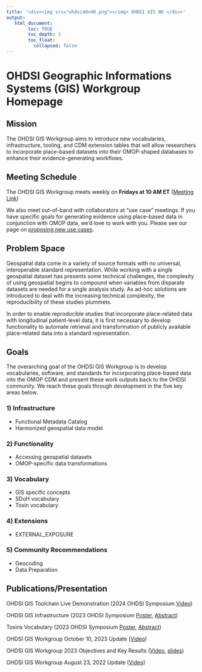 ```yaml
---
title: '<div><img src="ohdsi40x40.png"></img> OHDSI GIS WG </div>'
output:
   html_document:
        toc: TRUE
        toc_depth: 3
        toc_float:
          collapsed: false
---
```


# **OHDSI Geographic Informations Systems (GIS) Workgroup Homepage**

## **Mission**

The OHDSI GIS Workgroup aims to introduce new vocabularies, infrastructure, tooling, and CDM extension tables that will allow researchers to incorporate place-based datasets into their OMOP-shaped databases to enhance their evidence-generating workflows.

## **Meeting Schedule**

The OHDSI GIS Workgroup meets weekly on **Fridays at 10 AM ET** ([Meeting Link](https://teams.microsoft.com/l/meetup-join/19%3af4d776830f504bf3827fe4309156a3c6%40thread.tacv2/1724707871947?context=%7b%22Tid%22%3a%22a30f0094-9120-4aab-ba4c-e5509023b2d5%22%2c%22Oid%22%3a%22457ee911-94c1-4da2-8287-8d8a5a749931%22%7d))

We also meet out-of-band with collaborators at "use case" meetings. If you have specific goals for generating evidence using place-based data in conjunction with OMOP data, we’d love to work with you. Please see our page on [proposing new use cases](gi-propose-usecase.html).
<br>



## **Problem Space**

Geospatial data come in a variety of source formats with no universal, interoperable standard representation. While working with a single geospatial dataset has presents some technical challenges, the complexity of using geospatial begins to compound when variables from disparate datasets are needed for a single analysis study. As ad-hoc solutions are introduced to deal with the increasing technical complexity, the reproducibility of these studies plummets. 

In order to enable reproducible studies that incorporate place-related data with longitudinal patient-level data, it is first necessary to develop functionality to automate retrieval and transformation of publicly available place-related data into a standard representation. 

## **Goals**

The overarching goal of the OHDSI GIS Workgroup is to develop vocabularies, software, and standards for incorporating place-based data into the OMOP CDM and present these work outputs back to the OHDSI community. We reach these goals through development in the five key areas below. 

### 1) Infrastructure
- Functional Metadata Catalog
- Harmonized geospatial data model

### 2) Functionality
- Accessing geospatial datasets
- OMOP-specific data transformations

### 3) Vocabulary
- GIS specific concepts
- SDoH vocabulary
- Toxin vocabulary

### 4) Extensions
- EXTERNAL_EXPOSURE

### 5) Community Recommendations
- Geocoding
- Data Preparation

## **Publications/Presentation**
OHDSI GIS Toolchain Live Demonstration (2024 OHDSI Symposium [Video](https://www.youtube.com/watch?v=NLfWvuZJVK4))

OHDSI GIS Infrastructure (2023 OHDSI Symposium [Poster](https://www.ohdsi.org/2023showcase-19/), [Abstract](https://www.ohdsi.org/wp-content/uploads/2023/10/19-zollovenecek-BriefReport.pdf))

Toxins Vocabulary (2023 OHDSI Symposium [Poster](https://www.ohdsi.org/2023showcase-11/), [Abstract](https://www.ohdsi.org/wp-content/uploads/2023/10/Talapova-Polina_A_Toxin_Vocabulary_for_the_OMOP_CDM_2023symposium-Polina-Talapova.pdf)) 

OHDSI GIS Workgroup October 10, 2023 Update ([Video](https://youtu.be/QZY-slWdsMs?si=UxMT39rqWTAW_AMx&t=2178))

OHDSI GIS Workgroup 2023 Objectives and Key Results ([Video](https://www.youtube.com/watch?v=bd0htzO1hx4&t=1103s), [slides](https://www.ohdsi.org/wp-content/uploads/2023/02/GIS-OKRs2023Q1.pdf))

OHDSI GIS Workgroup August 23, 2022 Update ([Video](https://youtu.be/d8jIAm9cssM))
<br>

